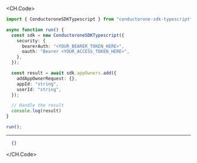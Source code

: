 
<CH.Code>
```typescript Add.ts
import { ConductoroneSDKTypescript } from "conductorone-sdk-typescript";

async function run() {
  const sdk = new ConductoroneSDKTypescript({
    security: {
      bearerAuth: "<YOUR_BEARER_TOKEN_HERE>",
      oauth: "Bearer <YOUR_ACCESS_TOKEN_HERE>",
    },
  });

  const result = await sdk.appOwners.add({
    addAppOwnerRequest: {},
    appId: "string",
    userId: "string",
  });

  // Handle the result
  console.log(result)
}

run();
```
---

```json Example Response
  {}
```
</CH.Code>
